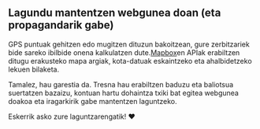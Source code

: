 <script>
</script>

## <HeartHandshake size="18" class="mr-1 inline-block align-baseline" /> Lagundu mantentzen webgunea doan (eta propagandarik gabe)

GPS puntuak gehitzen edo mugitzen dituzun bakoitzean, gure zerbitzariek bide sareko ibilbide onena kalkulatzen dute.<a href="https://mapbox.com" target="_blank">Mapbox</a>en APIak erabiltzen ditugu erakusteko mapa argiak, kota-datuak eskaintzeko eta ahalbidetzeko lekuen bilaketa.

Tamalez, hau garestia da.
Tresna hau erabiltzen baduzu eta baliotsua suertatzen bazaizu, kontuan hartu dohaintza txiki bat egitea webgunea doakoa eta iragarkirik gabe mantentzen laguntzeko.

Eskerrik asko zure laguntzarengatik! ❤️
